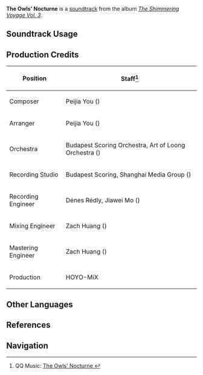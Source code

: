 {{Soundtrack Infobox
|image          = The Shimmering Voyage Vol 3.png
|album          = The Shimmering Voyage Vol. 3
|disc           = 1
|number         = 19
|featured       = 
|featured2      = 
|featured3      = 
|featured_disc  = 
|featured_disc2 = 
|featured_disc3 = 
|youtube_id     = JwhrU2-qrPY
|spotify_id     = 2WYmriPYXf3oIaf4xDOXmA
|previous       = Journey by the Moonlight
|next           = Towers of Afrasiab
}}
'''The Owls' Nocturne''' is a [[soundtrack]] from the album ''[[The Shimmering Voyage Vol. 3]]''.

==Soundtrack Usage==
{{Soundtrack Usage
|quest    = Treehouse Theater: Candlelit Shadows Dancing//Zosimos' Show
|location = Thinkers' Theater//areas entered during ''[[Petrifying Gaze]]''
|domain   = 
}}

==Production Credits==
{| class="wikitable"
! Position
! Staff<ref>QQ Music: [https://y.qq.com/n/ryqq/songDetail/00288sMs1BBY4Z The Owls' Nocturne {{zh|鸱枭孤歌之夜}}]</ref>
|-
! Composer
| Peijia You ({{zh|尤裴佳}})
|-
! Arranger
| Peijia You ({{zh|尤裴佳}})
|-
! Orchestra
| Budapest Scoring Orchestra, Art of Loong Orchestra ({{zh|龙之艺交响乐团}})
|-
! Recording Studio
| Budapest Scoring, Shanghai Media Group ({{zh|上海广播大厦}})
|-
! Recording Engineer
| Dénes Rédly, Jiawei Mo ({{zh|莫家伟}})
|-
! Mixing Engineer
| Zach Huang ({{zh|黄巍}})
|-
! Mastering Engineer
| Zach Huang ({{zh|黄巍}})
|-
! Production
| HOYO-MiX
|}
<!--
==Gallery==
<gallery>
</gallery>

==Trivia==
-->
==Other Languages==
{{Other Languages
|en      = The Owls' Nocturne
|zhs     = 鸱枭孤歌之夜
|zhs_rm  = 
|zht     = 鴟梟孤歌之夜
|zht_rm  = 
|zh_tl   = 
|ja      = フクロウの夜想曲
|ja_rm   = Fukurou no Yasoukyoku
|ja_tl   = The Owls' Nocturne
}}

==References==
{{Reflist}}

==Navigation==
{{Soundtrack Navbox|The Shimmering Voyage|3}}